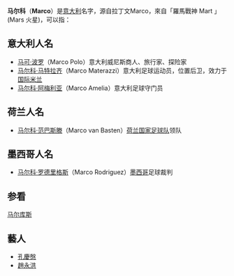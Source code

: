 {{noteTA
|1=zh-hans:马尔科;zh-hk:馬高;zh-tw:馬可;
}}
'''马尔科'''（'''Marco'''）是[[意大利|意大利]]名字，源自拉丁文Marco，來自「羅馬戰神 Mart 」(Mars 火星)，可以指：

==意大利人名==
*[[马可·波罗|马可·波罗]]（Marco Polo）意大利威尼斯商人、旅行家、探险家
*[[马尔科·马特拉齐|马尔科·马特拉齐]]（Marco Materazzi）意大利足球运动员，位置后卫，效力于[[国际米兰|国际米兰]]
*[[马尔科·阿梅利亚|马尔科·阿梅利亚]]（Marco Amelia）意大利足球守门员

==荷兰人名==
*[[马尔科·范巴斯滕|马尔科·范巴斯滕]]（Marco van Basten）[[荷兰国家足球队|荷兰国家足球队]]领队

==墨西哥人名==
*[[马尔科·罗德里格斯|马尔科·罗德里格斯]]（Marco Rodriguez）[[墨西哥|墨西哥]]足球裁判

==参看==
[[马尔库斯|马尔库斯]]

==藝人==
*[[孔慶慇|孔慶慇]]
*[[趙永洪|趙永洪]]

{{消歧义|M|Cat=三字人名消歧义}}